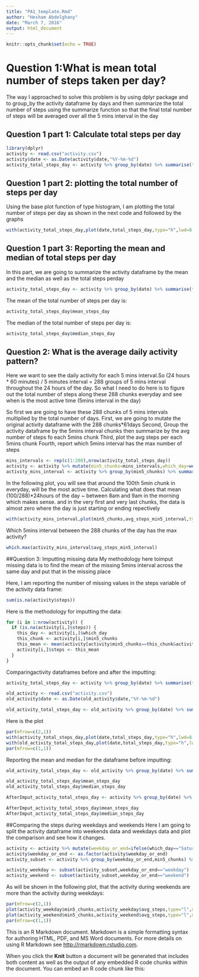 ```yaml
---
title: "PA1_template.Rmd"
author: "Hesham Abdelghany"
date: "March 7, 2016"
output: html_document
---
```


```r
knitr::opts_chunk$set(echo = TRUE)
```

# Question 1:What is mean total number of steps taken per day?
The way I approached to  solve this problem is by using dplyr package and to group_by the activity dataframe by days and then summarize the total number of steps using the summarize function so that the final total number of steps will be averaged over all the 5 mins interval in the day

## Question 1 part 1: Calculate total steps per day
```r
library(dplyr)
activity <- read.csv("activity.csv")
activity$date <- as.Date(activity$date,"%Y-%m-%d")
activity_total_steps_day <- activity %>% group_by(date) %>% summarise(total_steps_day=sum(steps,na.rm=TRUE))
```
## Question 1 part 2: plotting the total number of steps per day
Using the base plot function of type histogram, I am plotting the total number of steps per day as shown in the next code and followed by the graphs

``` r
with(activity_total_steps_day,plot(date,total_steps_day,type="h",lwd=8,xlab="Date",ylab="Total number of steps",main="Total number of steps per day"))
```

## Question 1 part 3: Reporting the mean and median of total steps per day
In this part, we are going to summarize the activity dataframe by the mean and the median as well as the total steps perday

```r
activity_total_steps_day <- activity %>% group_by(date) %>% summarise(total_steps_day=sum(steps,na.rm=TRUE),mean_steps_day=mean(steps,na.rm=TRUE),median_steps_day=median(steps[steps>0],na.rm=TRUE))
```

The mean of the total number of steps per day is:

```r
activity_total_steps_day$mean_steps_day
```

The median of the total number of steps per day is:

```r
activity_total_steps_day$median_steps_day
```

## Question 2: What is the average daily activity pattern?
Here we want to see the daily activity for each 5 mins interval.So (24 hours * 60 minutes) / 5 minutes interval = 288 groups of 5 mins interval throughout the 24 hours of the day. So what I need to do here is to figure out the total number of steps along these 288 chunks everyday and see when is the most active time (5mins interval in the day)

So first we are going to have these 288 chunks of 5 mins intervals multiplied by the total number of days.
First, we are going to mutate the original activity dataframe with the 288 chunks*61days
Second, Group the activity dataframe by the 5mins interval chunks then summarize by the avg number of steps fo each 5mins chunk
Third, plot the avg steps per each 5mins chunk
Fourth, report which 5mins interval has the max number of steps

```r
mins_intervals <- rep(c(1:288),nrow(activity_total_steps_day))
activity <- activity %>% mutate(min5_chunks=mins_intervals,which_day=weekdays(date))
activity_mins_interval <- activity %>% group_by(min5_chunks) %>% summarize(avg_steps_min5_interval=mean(steps,na.rm=TRUE))
```

In the following plot, you will see that around the 100th 5min chunk in everyday, will be the most active time. Calculating what does that mean (100/288)*24hours of the day ~ between 8am and 9am in the morning which makes sense. and in the very first and very last chunks, the data is almost zero where the day is just starting or ending repectively

```r
with(activity_mins_interval,plot(min5_chunks,avg_steps_min5_interval,type="l",xlab="The 5mins chunks",ylab="Avg number of steps",main="Average number of steps of the 5mins chunks everyday"))
```

Which 5mins interval between the 288 chunks of the day has the max activity?

```r
which.max(activity_mins_interval$avg_steps_min5_interval)
```

##Question 3: Imputting missing data
My methodology here toimput missing data is to find the mean of the missing 5mins interval across the same day and put that in the missing place

Here, I am reporting the number of missing values in the steps variable of the activity data frame:
```r
sum(is.na(activity$steps))
```

Here is the methodology for imputting the data:

```r
for (i in 1:nrow(activity)) {
  if (is.na(activity[i,]$steps)) {
    this_day <- activity[i,]$which_day
    this_chunk <- activity[i,]$min5_chunks
    this_mean <- mean(activity[activity$min5_chunks==this_chunk&activity$which_day==this_day,]$steps,na.rm=TRUE)
    activity[i,]$steps <- this_mean
  } 
}

```

Comparingactivity dataframes before and after the imputting:

```r
activity_total_steps_day <- activity %>% group_by(date) %>% summarise(total_steps_day=sum(steps,na.rm=TRUE))

old_activity <- read.csv("activity.csv")
old_activity$date <- as.Date(old_activity$date,"%Y-%m-%d")

old_activity_total_steps_day <- old_activity %>% group_by(date) %>% summarise(total_steps_day=sum(steps,na.rm=TRUE))

```

Here is the plot
```r
par(mfrow=c(2,1))
with(activity_total_steps_day,plot(date,total_steps_day,type="h",lwd=8,main="New Activity plot after imputting"))
with(old_activity_total_steps_day,plot(date,total_steps_day,type="h",lwd=8,main="Old Activity plot before imputting"))
par(mfrow=c(1,1))

```

Reporting the mean and median for the dataframe before imputting:
```r
old_activity_total_steps_day <- old_activity %>% group_by(date) %>% summarise(total_steps_day=sum(steps,na.rm=TRUE),mean_steps_day=mean(steps,na.rm=TRUE),median_steps_day=median(steps[steps>0],na.rm=TRUE))

old_activity_total_steps_day$mean_steps_day
old_activity_total_steps_day$median_steps_day

AfterImput_activity_total_steps_day <- activity %>% group_by(date) %>% summarise(total_steps_day=sum(steps,na.rm=TRUE),mean_steps_day=mean(steps,na.rm=TRUE),median_steps_day=median(steps[steps>0],na.rm=TRUE))

AfterImput_activity_total_steps_day$mean_steps_day
AfterImput_activity_total_steps_day$median_steps_day
```

##Comparing the steps during weekdays and weekends
Here I am going to split the activity dataframe into weekends data and weekdays data and plot the comparison and see how it changes.

```r
activity <- activity %>% mutate(weekday_or_end=ifelse(which_day=="Saturday"|which_day=="Sunday",c("weekend"),c("weekday")))
activity$weekday_or_end <- as.factor(activity$weekday_or_end)
activity_subset <- activity %>% group_by(weekday_or_end,min5_chunks) %>% summarize(avg_steps=mean(steps,na.rm=TRUE))

activity_weekday <- subset(activity_subset,weekday_or_end=="weekday")
activity_weekend <- subset(activity_subset,weekday_or_end=="weekend")

```

As will be shown in the following plot, that the activity during weekends are more than the activity during weekdays:

```r
par(mfrow=c(2,1))
plot(activity_weekday$min5_chunks,activity_weekday$avg_steps,type="l",main="Avg steps for the 5 mins interval averaged over the weekday days")
plot(activity_weekend$min5_chunks,activity_weekend$avg_steps,type="l",main="Avg steps for the 5 mins interval averaged over the weekend days")
par(mfrow=c(1,1))
```
This is an R Markdown document. Markdown is a simple formatting syntax for authoring HTML, PDF, and MS Word documents. For more details on using R Markdown see <http://rmarkdown.rstudio.com>.

When you click the **Knit** button a document will be generated that includes both content as well as the output of any embedded R code chunks within the document. You can embed an R code chunk like this:

